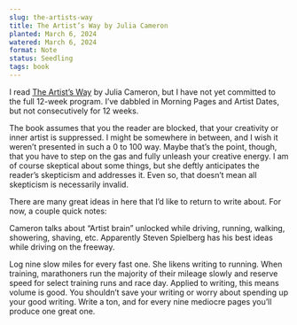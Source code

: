 ```yaml
---
slug: the-artists-way
title: The Artist’s Way by Julia Cameron
planted: March 6, 2024
watered: March 6, 2024
format: Note
status: Seedling
tags: book
---
```


I read [The Artist’s Way](https://www.goodreads.com/book/show/615570.The_Artist_s_Way) by Julia Cameron, but I have not yet committed to the full 12-week program. I’ve dabbled in Morning Pages and Artist Dates, but not consecutively for 12 weeks.

The book assumes that you the reader are blocked, that your creativity or inner artist is suppressed. I might be somewhere in between, and I wish it weren’t presented in such a 0 to 100 way. Maybe that’s the point, though, that you have to step on the gas and fully unleash your creative energy. I am of course skeptical about some things, but she deftly anticipates the reader’s skepticism and addresses it. Even so, that doesn’t mean all skepticism is necessarily invalid.

There are many great ideas in here that I’d like to return to write about. For now, a couple quick notes:

Cameron talks about “Artist brain” unlocked while driving, running, walking, showering, shaving, etc. Apparently Steven Spielberg has his best ideas while driving on the freeway.

Log nine slow miles for every fast one. She likens writing to running. When training, marathoners run the majority of their mileage slowly and reserve speed for select training runs and race day. Applied to writing, this means volume is good. You shouldn’t save your writing or worry about spending up your good writing. Write a ton, and for every nine mediocre pages you’ll produce one great one.
